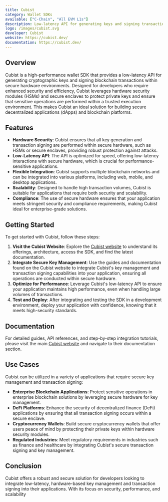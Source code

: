 ```yaml
---
title: Cubist
category: Wallet SDKs
available: ["C-Chain", "All EVM L1s"]
description: Low-latency API for generating keys and signing transactions inside secure hardware.
logo: /images/cubist.svg
developer: Cubist
website: https://cubist.dev/
documentation: https://cubist.dev/ 
---
```


## Overview

Cubist is a high-performance wallet SDK that provides a low-latency API for generating cryptographic keys and signing blockchain transactions within secure hardware environments. Designed for developers who require enhanced security and efficiency, Cubist leverages hardware security modules (HSMs) and secure enclaves to protect private keys and ensure that sensitive operations are performed within a trusted execution environment. This makes Cubist an ideal solution for building secure decentralized applications (dApps) and blockchain platforms.

## Features

- **Hardware Security**: Cubist ensures that all key generation and transaction signing are performed within secure hardware, such as HSMs or secure enclaves, providing robust protection against attacks.
- **Low-Latency API**: The API is optimized for speed, offering low-latency interactions with secure hardware, which is crucial for performance-sensitive applications.
- **Flexible Integration**: Cubist supports multiple blockchain networks and can be integrated into various platforms, including web, mobile, and desktop applications.
- **Scalability**: Designed to handle high transaction volumes, Cubist is suitable for applications that require both security and scalability.
- **Compliance**: The use of secure hardware ensures that your application meets stringent security and compliance requirements, making Cubist ideal for enterprise-grade solutions.

## Getting Started

To get started with Cubist, follow these steps:

1. **Visit the Cubist Website**: Explore the [Cubist website](https://cubist.dev/) to understand its offerings, architecture, access the SDK, and find the latest documentation.
2. **Integrate Secure Key Management**: Use the guides and documentation found on the Cubist website to integrate Cubist's key management and transaction signing capabilities into your application, ensuring all operations are conducted within secure hardware.
3. **Optimize for Performance**: Leverage Cubist's low-latency API to ensure your application maintains high performance, even when handling large volumes of transactions.
4. **Test and Deploy**: After integrating and testing the SDK in a development environment, deploy your application with confidence, knowing that it meets high-security standards.

## Documentation

For detailed guides, API references, and step-by-step integration tutorials, please visit the main [Cubist website](https://cubist.dev/) and navigate to their documentation section.

## Use Cases

Cubist can be utilized in a variety of applications that require secure key management and transaction signing:

- **Enterprise Blockchain Applications**: Protect sensitive operations in enterprise blockchain solutions by leveraging secure hardware for key management.
- **DeFi Platforms**: Enhance the security of decentralized finance (DeFi) applications by ensuring that all transaction signing occurs within a secure enclave.
- **Cryptocurrency Wallets**: Build secure cryptocurrency wallets that offer users peace of mind by protecting their private keys within hardware security modules.
- **Regulated Industries**: Meet regulatory requirements in industries such as finance and healthcare by integrating Cubist's secure transaction signing and key management.

## Conclusion

Cubist offers a robust and secure solution for developers looking to integrate low-latency, hardware-based key management and transaction signing into their applications. With its focus on security, performance, and scalability
